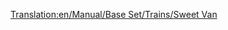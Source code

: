 [[Translation:en/Manual/Base Set/Trains/Sweet Van]]

{{it/Manuale/Set base/Treni/Vagoni|Nome=Vagone caramelle
|Costo=2.120
|Vuoto=21
|Pieno=28
|Pieno2=30
|Pieno3=31
|Capacità1=25 sacchi di caramelle
|Capacità2=30 sacchi di caramelle
|Capacità3=32 sacchi di caramelle
|Immagine4=[[File:it/Manuale/Set base/Treni/CarroCaramelleBM.png]]
|Immagine4m=[[File:it/Manuale/Set base/Treni/CarroCaramelleBM.png]]
|ClimaB=4
|ClimaM=4
|Descrizione=Questo carro serve per trasportare la produzione delle fabbriche di caramelle alle città.
}}